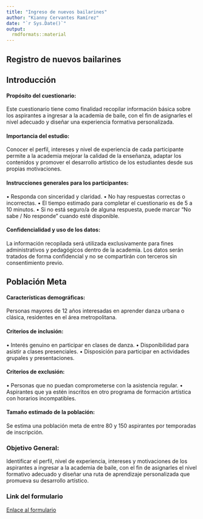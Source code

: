 ```yaml
---
title: "Ingreso de nuevos bailarines"
author: "Kianny Cervantes Ramírez"
date: "`r Sys.Date()`"
output: 
  rmdformats::material
---
```


## Registro de nuevos bailarines

## Introducción

#### Propósito del cuestionario:
Este cuestionario tiene como finalidad recopilar información básica sobre los aspirantes a ingresar a la academia de baile, con el fin de asignarles el nivel adecuado y diseñar una experiencia formativa personalizada.

#### Importancia del estudio:

Conocer el perfil, intereses y nivel de experiencia de cada participante permite a la academia mejorar la calidad de la enseñanza, adaptar los contenidos y promover el desarrollo artístico de los estudiantes desde sus propias motivaciones.

#### Instrucciones generales para los participantes:
•	Responda con sinceridad y claridad.
•	No hay respuestas correctas o incorrectas.
•	El tiempo estimado para completar el cuestionario es de 5 a 10 minutos.
•	Si no está seguro/a de alguna respuesta, puede marcar “No sabe / No responde” cuando esté disponible.

#### Confidencialidad y uso de los datos:
La información recopilada será utilizada exclusivamente para fines administrativos y pedagógicos dentro de la academia. Los datos serán tratados de forma confidencial y no se compartirán con terceros sin consentimiento previo.

## Población Meta

#### Características demográficas:
Personas mayores de 12 años interesadas en aprender danza urbana o clásica, residentes en el área metropolitana.

#### Criterios de inclusión:
•	Interés genuino en participar en clases de danza.
•	Disponibilidad para asistir a clases presenciales.
•	Disposición para participar en actividades grupales y presentaciones.



#### Criterios de exclusión:
•	Personas que no puedan comprometerse con la asistencia regular.
•	Aspirantes que ya estén inscritos en otro programa de formación artística con horarios incompatibles.

#### Tamaño estimado de la población:
Se estima una población meta de entre 80 y 150 aspirantes por temporadas de inscripción.

### Objetivo General:

Identificar el perfil, nivel de experiencia, intereses y motivaciones de los aspirantes a ingresar a la academia de baile, con el fin de asignarles el nivel formativo adecuado y diseñar una ruta de aprendizaje personalizada que promueva su desarrollo artístico.

### Link del formulario

<a href="https://forms.gle/C6CFFKNZYrmAEeQYA">Enlace al formulario</a>
